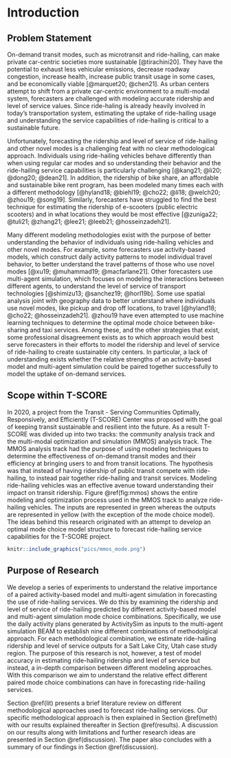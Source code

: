 # Introduction {#intro}

## Problem Statement
On-demand transit modes, such as microtransit and ride-hailing, can make private car-centric societies more sustainable [@tirachini20]. They have the potential to exhaust less vehicular emissions, decrease roadway congestion, increase health, increase public transit usage in some cases, and be economically viable [@marquet20; @chen21]. As urban centers attempt to shift from a private car-centric environment to a multi-modal system, forecasters are challenged with modeling accurate ridership and level of service values. Since ride-haling is already heavily involved in today's transportation system, estimating the uptake of ride-hailing usage and understanding the service capabilities of ride-hailing is critical to a sustainable future.

Unfortunately, forecasting the ridership and level of service of ride-hailing and other novel modes is a challenging feat with no clear methodological approach. Individuals using ride-hailing vehicles behave differently than when using regular car modes and so understanding their behavior and the ride-hailing service capabilities is particularly challenging [@kang21; @li20; @dong20; @dean21]. In addition, the ridership of bike share, an affordable and sustainable bike rent program, has been modeled many times each with a different methodology [@hyland18; @biehl19; @cho22; @li18; @welch20; @zhou19; @song19]. Similarly, forecasters have struggled to find the best technique for estimating the ridership of e-scooters (public electric scooters) and in what locations they would be most effective [@zuniga22; @tuli21; @zhang21; @lee21; @leeb21; @hosseinzadeh21].

Many different modeling methodologies exist with the purpose of better understanding the behavior of individuals using ride-hailing vehicles and other novel modes. For example, some forecasters use activity-based models, which construct daily activity patterns to model individual travel behavior, to better understand the travel patterns of those who use novel modes [@xu19; @muhammad19; @macfarlane21]. Other forecasters use multi-agent simulation, which focuses on modeling the interactions between different agents, to understand the level of service of transport technologies [@shimizu13; @sanchez19; @horl19b]. Some use spatial analysis joint with geography data to better understand where individuals use novel modes, like pickup and drop off locations, to travel [@hyland18; @cho22; @hosseinzadeh21]. @zhou19 have even attempted to use machine learning techniques to determine the optimal mode choice between bike-sharing and taxi services. Among these, and the other strategies that exist, some professional disagreement exists as to which approach would best serve forecasters in their efforts to model the ridership and level of service of ride-hailing to create sustainable city centers. In particular, a lack of understanding exists whether the relative strengths of an activity-based model and multi-agent simulation could be paired together successfully to model the uptake of on-demand services.

## Scope within T-SCORE
In 2020, a project from the Transit - Serving Communities Optimally, Responsively, and Efficiently (T-SCORE) Center was proposed with the goal of keeping transit sustainable and resilient into the future. As a result T-SCORE was divided up into two tracks: the community analysis track and the multi-modal optimization and simulation (MMOS) analysis track. The MMOS analysis track had the purpose of using modeling techniques to determine the effectiveness of on-demand transit modes and their efficiency at bringing users to and from transit locations. The hypothesis was that instead of having ridership of public transit compete with ride-hailing, to instead pair together ride-hailing and transit services. Modeling ride-hailing vehicles was an effective avenue toward understanding their impact on transit ridership. Figure \@ref(fig:mmos) shows the entire modeling and optimization process used in the MMOS track to analyze ride-hailing vehicles. The inputs are represented in green whereas the outputs are represented in yellow (with the exception of the mode choice model). The ideas behind this research originated with an attempt to develop an optimal mode choice model structure to forecast ride-hailing service capabilities for the T-SCORE project.

```r
knitr::include_graphics("pics/mmos_mode.png")
```

## Purpose of Research 
We develop a series of experiments to understand the relative importance of a paired activity-based model and multi-agent simulation in forecasting the use of ride-hailing services. We do this by examining the ridership and level of service of ride-hailing predicted by different activity-based model and multi-agent simulation mode choice combinations. Specifically, we use the daily activity plans generated by ActivitySim as inputs to the multi-agent simulation BEAM to establish nine different combinations of methodolgical approach. For each methodological combination, we estimate ride-hailing ridership and level of service outputs for a Salt Lake City, Utah case study region. The purpose of this research is not, however, a test of model accuracy in estimating ride-hailing ridership and level of service but instead, a in-depth comparison between different modeling approaches. With this comparison we aim to understand the relative effect different paired mode choice combinations can have in forecasting ride-hailing services. 

Section \@ref(lit) presents a brief literature review on different methodological approaches used to forecast ride-hailing services. Our specific methodological approach is then explained in Section \@ref(meth) with our results explained thereafter in Section \@ref(results). A discussion on our results along with limitations and further research ideas are presented in Section \@ref(discussion). The paper also concludes with a summary of our findings in Section \@ref(discussion).

